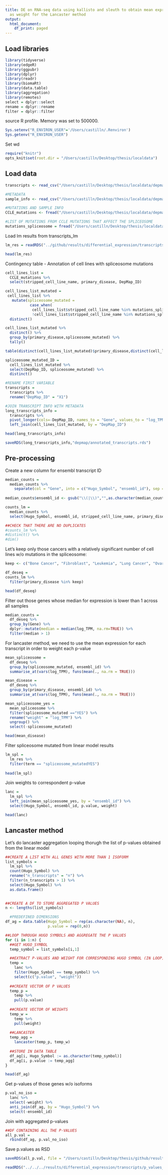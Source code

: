 ```yaml
---
title: DE on RNA-seq data using kallisto and sleuth to obtain mean expression to use
  as weight for the Lancaster method
output:
  html_document:
    df_print: paged
---
```


## Load libraries
```r
library(tidyverse)
library(edgeR)
library(ggpubr)
library(dplyr)
library(readr)
library(biomaRt)
library(data.table)
library(aggregation)
library(remotes)
select = dplyr::select
rename = dplyr::rename
filter = dplyr::filter
```

source R profile. Memory was set to 500000.
```r
Sys.setenv("R_ENVIRON_USER"='/Users/castilln/.Renviron')
Sys.getenv("R_ENVIRON_USER")

```

Set wd
```r
require("knitr")
opts_knit$set(root.dir = "/Users/castilln/Desktop/thesis/localdata")
```

## Load data
```r
transcripts <- read_csv("/Users/castilln/Desktop/thesis/localdata/depmap/CCLE_RNAseq_transcripts.csv")

#METADATA
sample_info <- read_csv("/Users/castilln/Desktop/thesis/localdata/depmap/sample_info.csv") #metadata

#MUTATIONS AND SAMPLE INFO
CCLE_mutations <- fread("/Users/castilln/Desktop/thesis/localdata/depmap/CCLE_info", header = TRUE) 

#LIST OF MUTATIONS FROM CCLE MUTATIONS THAT AFFECT THE SPLICEOSOME
mutations_spliceosome = fread("/Users/castilln/Desktop/thesis/localdata/depmap/mutations_spliceosome.csv")
```

Load lm results from transcripts_lm
```r
lm_res = readRDS("../github/results/differential_expression/transcripts/lm_res_symbols.rds")

head(lm_res)
```

Contingency table - Annotation of cell lines with spliceosome mutations
```r
cell_lines_list = 
  CCLE_mutations %>% 
  select(stripped_cell_line_name, primary_disease, DepMap_ID) 

cell_lines_list_mutated = 
 cell_lines_list %>% 
   mutate(spliceosome_mutated = 
           case_when(
            cell_lines_list$stripped_cell_line_name %in% mutations_spliceosome$stripped_cell_line_name ~ "YES", #if the mutation is in a gene from the spliceosome: 1 
            !cell_lines_list$stripped_cell_line_name %in% mutations_spliceosome$stripped_cell_line_name ~ "NO")) %>% 
  distinct()

cell_lines_list_mutated %>% 
  distinct() %>%
  group_by(primary_disease,spliceosome_mutated) %>%
  tally()

table(distinct(cell_lines_list_mutated)$primary_disease,distinct(cell_lines_list_mutated)$spliceosome_mutated)

spliceosome_mutated_ID = 
  cell_lines_list_mutated %>% 
  select(DepMap_ID, spliceosome_mutated) %>% 
  distinct() 
```

```r
#RENAME FIRST VARIABLE 
transcripts = 
  transcripts %>% 
  rename("DepMap_ID" = "X1")

#JOIN TRANSCRIPT INFO WITH METADATA
long_transcripts_info = 
  transcripts %>% 
  pivot_longer(cols=-DepMap_ID, names_to = "Gene", values_to = "log_TPM") %>% 
  left_join(cell_lines_list_mutated, by = "DepMap_ID")

head(long_transcripts_info)
```


```r
saveRDS(long_transcripts_info,"depmap/annotated_transcripts.rds")
```


## Pre-processing 

Create a new column for ensembl transcript ID 
```r
median_counts = 
  median_counts %>%
    separate(col = "Gene", into = c("Hugo_Symbol", "ensembl_id"), sep = "\\s") 
   
median_counts$ensembl_id <- gsub("\\(|\\)","",as.character(median_counts$ensembl_id))

counts_lm = 
  median_counts %>% 
  select(Hugo_Symbol, ensembl_id, stripped_cell_line_name, primary_disease, spliceosome_mutated, log_TPM)

##CHECK THAT THERE ARE NO DUPLICATES
#counts_lm %>% 
#distinct() %>% 
#dim()
```

Let's keep only those cancers with a relatively significant number of cell lines w/o mutations in the spliceosome:
```r
keep <- c("Bone Cancer", "Fibroblast", "Leukemia", "Lung Cancer", "Ovarian Cancer", "Pancreatic Cancer", "Sarcoma", "Skin Cancer")

df_deseq = 
counts_lm %>% 
  filter(primary_disease %in% keep)

head(df_deseq)
```

Filter out those genes whose median for expression is lower than 1 across all samples
```r
median_counts =
  df_deseq %>% 
  group_by(Gene) %>% 
  dplyr::mutate(median = median(log_TPM, na.rm=TRUE)) %>% 
  filter(median > 1)
```

For lancaster method, we need to use the mean expression for each transcript in order to weight each p-value
```r
mean_spliceosome = 
  df_deseq %>% 
  group_by(spliceosome_mutated, ensembl_id) %>% 
  summarise_at(vars(log_TPM), funs(mean(., na.rm = TRUE)))

mean_disease = 
  df_deseq %>% 
  group_by(primary_disease, ensembl_id) %>% 
  summarise_at(vars(log_TPM), funs(mean(., na.rm = TRUE)))
```

```r
mean_spliceosome_yes = 
  mean_spliceosome %>%
  filter(spliceosome_mutated =="YES") %>% 
  rename("weight" = "log_TPM") %>% 
  ungroup() %>% 
  select(-spliceosome_mutated)
```

```r
head(mean_disease)
```

Filter spliceosome mutated from linear model results 
```r
lm_spl = 
  lm_res %>% 
  filter(term == "spliceosome_mutatedYES")
  
head(lm_spl)
```

Join weights to correspondent p-value 
```r
lanc = 
  lm_spl %>% 
  left_join(mean_spliceosome_yes, by = "ensembl_id") %>% 
  select(Hugo_Symbol, ensembl_id, p.value, weight) 

head(lanc)
```

## Lancaster method

Let's do lancaster aggregation looping thorugh the list of p-values obtained from the linear model
```r
##CREATE A LIST WITH ALL GENES WITH MORE THAN 1 ISOFORM
list_symbols = 
  lm_spl %>% 
  count(Hugo_Symbol) %>% 
  rename("n_transcripts" = "n") %>% 
  filter(n_transcripts > 1) %>% 
  select(Hugo_Symbol) %>% 
  as.data.frame()
  

##CREATE A DF TO STORE AGGREGATED P VALUES 
n <- lengths(list_symbols)

  #PREDEFINED DIMENSIONS
df_ag = data.table(Hugo_Symbol = rep(as.character(NA), n),
                   p.value = rep(0,n))

##LOOP THROUGH HUGO SYMBOLS AND AGGREGATE THE P VALUES
for (i in 1:n) {
  ##GET HUGO_SYMBOL
  temp_symbol = list_symbols[i,1]

  ##EXTRACT P-VALUES AND WEIGHT FOR CORRESPONDING HUGO SYMBOL (IN LOOP)
  temp = 
    lanc %>% 
    filter(Hugo_Symbol == temp_symbol) %>% 
    select(c("p.value", "weight"))
  
  ##CREATE VECTOR OF P VALUES
  temp_p = 
    temp %>% 
    pull(p.value)
  
  ##CREATE VECTOR OF WEIGHTS
  temp_w = 
    temp %>% 
    pull(weight)
  
  ##LANCASTER
  temp_agg = 
    lancaster(temp_p, temp_w)
  
  ##STORE IN DATA TABLE
  df_ag[i, Hugo_Symbol := as.character(temp_symbol)]
  df_ag[i, p.value := temp_agg]
}

head(df_ag)

```

Get p-values of those genes w/o isoforms
```r
p.val_no_iso = 
  lanc %>% 
  select(-weight) %>% 
  anti_join(df_ag, by = "Hugo_Symbol") %>% 
  select(-ensembl_id)
```

Join with aggregated p-values 
```r
##DF CONTAINING ALL THE P-VALUES
all_p.val = 
  rbind(df_ag, p.val_no_iso)
```

Save p.values as RSD
```r
saveRDS(all_p.val, file = "/Users/castilln/Desktop/thesis/github/results/linear_models/transcripts/p_values_lancaster.rds")
```

```r
readRDS("../../../results/differential_expression/transcripts/p_values_lancaster.rds")
```

